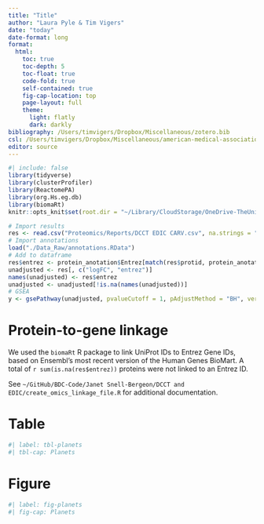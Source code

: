 ```yaml
---
title: "Title"
author: "Laura Pyle & Tim Vigers"
date: "today"
date-format: long
format:
  html:
    toc: true
    toc-depth: 5
    toc-float: true
    code-fold: true
    self-contained: true
    fig-cap-location: top
    page-layout: full
    theme:
      light: flatly
      dark: darkly
bibliography: /Users/timvigers/Dropbox/Miscellaneous/zotero.bib
csl: /Users/timvigers/Dropbox/Miscellaneous/american-medical-association.csl
editor: source
---
```


```r
#| include: false
library(tidyverse)
library(clusterProfiler)
library(ReactomePA)
library(org.Hs.eg.db)
library(biomaRt)
knitr::opts_knit$set(root.dir = "~/Library/CloudStorage/OneDrive-TheUniversityofColoradoDenver/BDC/Janet Snell-Bergeon/CACTI DCCT EDIC omics R01")
```

```r
# Import results
res <- read.csv("Proteomics/Reports/DCCT EDIC CARV.csv", na.strings = "")
# Import annotations
load("./Data_Raw/annotations.RData")
# Add to dataframe
res$entrez <- protein_anotation$Entrez[match(res$protid, protein_anotation$UniProt)]
unadjusted <- res[, c("logFC", "entrez")]
names(unadjusted) <- res$entrez
unadjusted <- unadjusted[!is.na(names(unadjusted))]
# GSEA
y <- gsePathway(unadjusted, pvalueCutoff = 1, pAdjustMethod = "BH", verbose = FALSE)
```

# Protein-to-gene linkage

We used the `biomaRt` R package to link UniProt IDs to Entrez Gene IDs, based on Ensembl's most recent version of the Human Genes BioMart. A total of `r sum(is.na(res$entrez))` proteins were not linked to an Entrez ID.

See `~/GitHub/BDC-Code/Janet Snell-Bergeon/DCCT and EDIC/create_omics_linkage_file.R` for additional documentation.

# Table

```r
#| label: tbl-planets
#| tbl-cap: Planets
```

# Figure

```r
#| label: fig-planets
#| fig-cap: Planets
```
